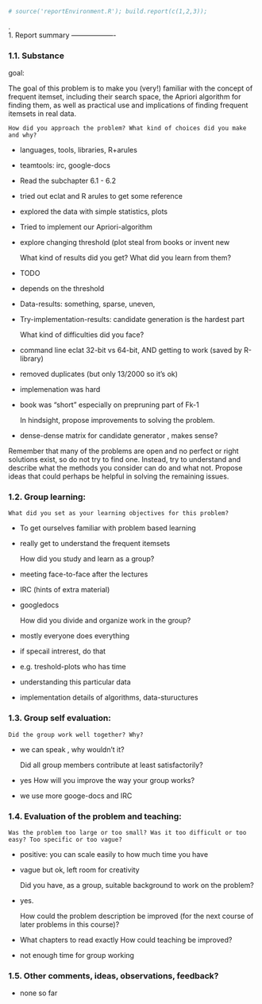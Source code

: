 ```r
# source('reportEnvironment.R'); build.report(c(1,2,3));
```
.  
1. Report summary
-------------------

### 1.1. Substance

goal:

The goal of this problem is to make you (very!) familiar with the concept of frequent itemset, including their search space, the Apriori algorithm for finding them, as well as practical use and implications of finding frequent itemsets in real data.


    How did you approach the problem? What kind of choices did you make and why?
* languages, tools, libraries, R+arules
* teamtools: irc, google-docs
* Read the subchapter 6.1 - 6.2
* tried out eclat and R arules to get some reference
* explored the data with simple statistics, plots
* Tried to implement our Apriori-algorithm
* explore changing threshold (plot steal from books or invent new

    What kind of results did you get? What did you learn from them?
* TODO
* depends on the threshold
* Data-results: something, sparse, uneven,
* Try-implementation-results: candidate generation is the hardest part

    What kind of difficulties did you face?
* command line eclat 32-bit vs 64-bit, AND getting to work (saved by R-library)
* removed duplicates (but only 13/2000 so it’s ok)
* implemenation was hard
* book was “short” especially on prepruning part of Fk-1

    In hindsight, propose improvements to solving the problem.
* dense-dense matrix for candidate generator , makes sense?


Remember that many of the problems are open and no perfect or right solutions exist, so do not try to find one. Instead, try to understand and describe what the methods you consider can do and what not. Propose ideas that could perhaps be helpful in solving the remaining issues.

### 1.2. Group learning:

    What did you set as your learning objectives for this problem?
* To get ourselves familiar with problem based learning
* really get to understand the frequent itemsets

    How did you study and learn as a group?
* meeting face-to-face after the lectures
* IRC (hints of extra material)
* googledocs

    How did you divide and organize work in the group?
* mostly everyone does everything
* if specail intrerest, do that
* e.g. treshold-plots who has time
* understanding this particular data
* implementation details of algorithms, data-stuructures

### 1.3. Group self evaluation:

    Did the group work well together? Why?
* we can speak , why wouldn’t it?

    Did all group members contribute at least satisfactorily?
* yes
    How will you improve the way your group works?
* we use more googe-docs and IRC

### 1.4. Evaluation of the problem and teaching:

    Was the problem too large or too small? Was it too difficult or too easy? Too specific or too vague?
* positive: you can scale easily to how much time you have
* vague but ok, left room for creativity

    Did you have, as a group, suitable background to work on the problem?
* yes.

    How could the problem description be improved (for the next course of later problems in this course)?
* What chapters to read exactly
    How could teaching be improved?
* not enough time for group working

### 1.5. Other comments, ideas, observations, feedback?

* none so far
